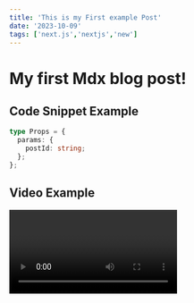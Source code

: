 ```yaml
---
title: 'This is my First example Post'
date: '2023-10-09'
tags: ['next.js','nextjs','new']
---
```


# My first Mdx blog post!


## Code Snippet Example

```ts
type Props = {
  params: {
    postId: string;
  };
};
```

## Video Example

<Video id="e0H2H2U8tds" />
